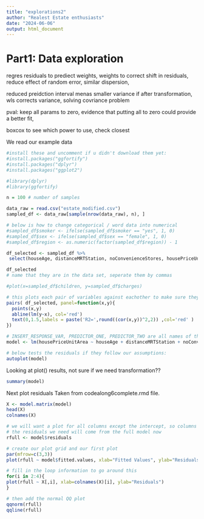 ```yaml
---
title: "explorations2"
author: "Realest Estate enthusiasts"
date: "2024-06-06"
output: html_document
---
```



# Part1: Data exploration 

regres residuals to prediect weights, weights to correct shift in residuals, reduce effect of random error, similar dispersion, 

reduced preidction interval menas smaller variance if after transformation, wls corrects variance, 
solving covriance problem

pval: keep all params to zero, evidence that putting all to zero could provide a better fit, 

boxcox to see which power to use, check closest

We read our example data

```r
#install these and uncomment if u didn't download them yet:
#install.packages("ggfortify")
#install.packages("dplyr")
#install.packages("ggplot2")

#library(dplyr)
#library(ggfortify)

n = 100 # number of samples

data_raw = read.csv("estate_modified.csv")
sampled_df <- data_raw[sample(nrow(data_raw), n), ]

# below is how to change categorical / word data into numerical 
#sampled_df$smoker <- ifelse(sampled_df$smoker == "yes", 1, 0)
#sampled_df$sex <- ifelse(sampled_df$sex == "female", 1, 0)
#sampled_df$region <- as.numeric(factor(sampled_df$region)) - 1

df_selected <- sampled_df %>%
 select(houseAge, distanceMRTStation, noConvenienceStores, housePriceUnitArea) 

df_selected
# name that they are in the data set, seperate them by commas

#plot(x=sampled_df$children, y=sampled_df$charges)

# this plots each pair of variables against eachother to make sure they have a linear relation
pairs( df_selected, panel=function(x,y){
  points(x,y)
  abline(lm(y~x), col='red')
  text(0,1.5,labels = paste('R2=',round((cor(x,y))^2,2)) ,col='red' )
})

# INSERT_RESPONSE_VAR, PREDICTOR_ONE, PREDICTOR_TWO are all names of the data columns/variables
model <- lm(housePriceUnitArea ~ houseAge + distanceMRTStation + noConvenienceStores, data = df_selected)

# below tests the residuals if they follow our assumptions:
autoplot(model)
```
Looking at plot() results, not sure if we need transformation??

```r
summary(model)
```

Next plot residuals 
Taken from codealong6complete.rmd file.

```r
X <- model.matrix(model)
head(X)
colnames(X)

# we will want a plot for all columns except the intercept, so columns 2-8
# the residuals we need will come from the full model now
rfull <- model$residuals

# create our plot grid and our first plot
par(mfrow=c(3,3))
plot(rfull ~ model$fitted.values, xlab="Fitted Values", ylab="Residuals")

# fill in the loop information to go around this
for(i in 2:4){
plot(rfull ~ X[,i], xlab=colnames(X)[i], ylab="Residuals")
}

# then add the normal QQ plot
qqnorm(rfull)
qqline(rfull)
```


